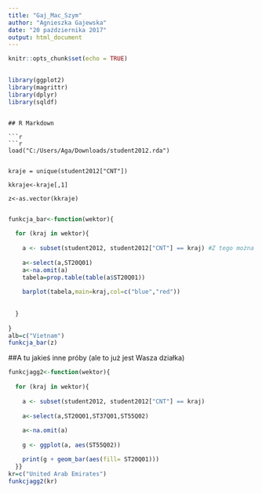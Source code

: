 ```yaml
---
title: "Gaj_Mac_Szym"
author: "Agnieszka Gajewska"
date: "20 października 2017"
output: html_document
---
```


```r
knitr::opts_chunk$set(echo = TRUE)

 
library(ggplot2)
library(magrittr)
library(dplyr)
library(sqldf)


```
```

## R Markdown

```r

```r
load("C:/Users/Aga/Downloads/student2012.rda")


kraje = unique(student2012["CNT"])

kkraje<-kraje[,1]

z<-as.vector(kkraje)
 

```



```r
funkcja_bar<-function(wektor){
  
  for (kraj in wektor){
    
    a <- subset(student2012, student2012["CNT"] == kraj) #Z tego można zrobić łatwo osobną funkcję, która będzie nam zwracała tabele dla poszczególnych krajów
    
    a<-select(a,ST20Q01)
    a<-na.omit(a)
    tabela=prop.table(table(a$ST20Q01))
    
    barplot(tabela,main=kraj,col=c("blue","red"))
    
  
  }
  
}
alb=c("Vietnam")
funkcja_bar(z)
```

##A tu jakieś inne próby (ale to już jest Wasza działka)

```r
funkcjagg2<-function(wektor){
  
  for (kraj in wektor){
    
    a <- subset(student2012, student2012["CNT"] == kraj)
    
    a<-select(a,ST20Q01,ST37Q01,ST55Q02)
    
    a<-na.omit(a)
    
    g <- ggplot(a, aes(ST55Q02))

    print(g + geom_bar(aes(fill= ST20Q01)))
  }}
kr=c("United Arab Emirates")
funkcjagg2(kr)
```


